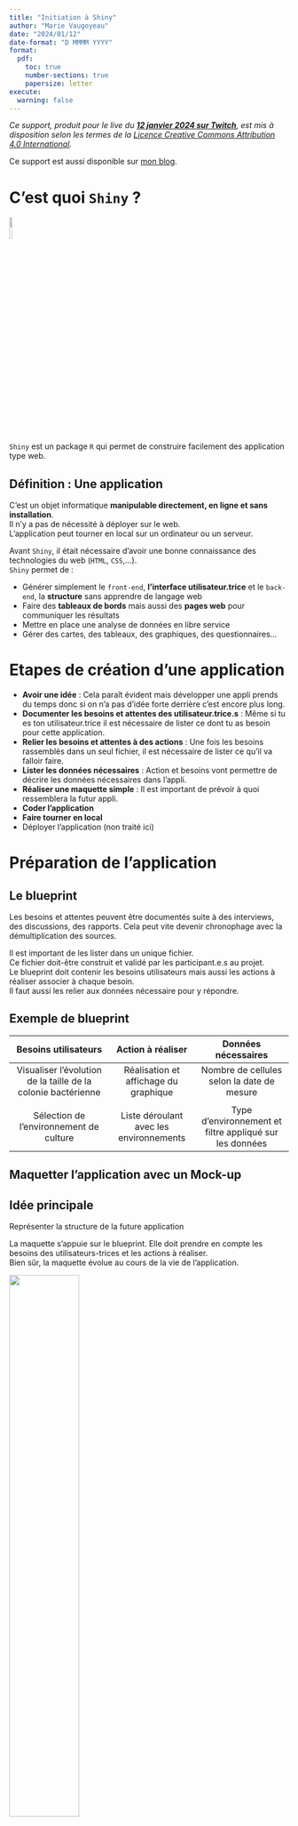 ```yaml
---
title: "Initiation à Shiny"
author: "Marie Vaugoyeau"
date: "2024/01/12"
date-format: "D MMMM YYYY"
format: 
  pdf:
    toc: true
    number-sections: true
    papersize: letter
execute: 
  warning: false
---
```

  
*Ce support, produit pour le live du [**12 janvier 2024 sur Twitch**](https://www.twitch.tv/videos/2030237577), est mis à disposition selon les termes de la [Licence Creative Commons Attribution 4.0 International](http://creativecommons.org/licenses/by/4.0/).*  

Ce support est aussi disponible sur [mon blog](https://mvaugoyeau.netlify.app/posts/shiny/).  
  
# C'est quoi `Shiny` ?  
  
[![](img/logo_shiny.jpeg){width=10%}](https://shiny.posit.co/)  
  
`Shiny` est un package `R` qui permet de construire facilement des application type web.  
  
::: callout-tip
## Définition : Une application    
  
C'est un objet informatique **manipulable directement, en ligne et sans installation**.  
Il n'y a pas de nécessité à déployer sur le web.  
L'application peut tourner en local sur un ordinateur ou un serveur.  
:::
  
Avant `Shiny`, il était nécessaire d'avoir une bonne connaissance des technologies du web (`HTML`, `CSS`,...).  
`Shiny` permet de :  
  
-   Générer simplement le `front-end`, **l'interface utilisateur.trice** et le `back-end`, la **structure** sans apprendre de langage web  
-   Faire des **tableaux de bords** mais aussi des **pages web** pour communiquer les résultats  
-   Mettre en place une analyse de données en libre service    
-   Gérer des cartes, des tableaux, des graphiques, des questionnaires...  
   
   
# Etapes de création d'une application  
  
-   **Avoir une idée** : Cela paraît évident mais développer une appli prends du temps donc si on n'a pas d'idée forte derrière c'est encore plus long.    
-   **Documenter les besoins et attentes des utilisateur.trice.s** : Même si tu es ton utilisateur.trice il est nécessaire de lister ce dont tu as besoin pour cette application.    
-   **Relier les besoins et attentes à des actions** : Une fois les besoins rassemblés dans un seul fichier, il est nécessaire de lister ce qu'il va falloir faire.    
-   **Lister les données nécessaires** : Action et besoins vont permettre de décrire les données nécessaires dans l'appli.    
-   **Réaliser une maquette simple** : Il est important de prévoir à quoi ressemblera la futur appli.    
-   **Coder l'application**  
-   **Faire tourner en local**  
-   Déployer l'application (non traité ici)  
  
# Préparation de l'application  
## Le blueprint  
Les besoins et attentes peuvent être documentés suite à des interviews, des discussions, des rapports. Cela peut vite devenir chronophage avec la démultiplication des sources.  
  
Il est important de les lister dans un unique fichier.  
Ce fichier doit-être construit et validé par les participant.e.s au projet.  
Le blueprint doit contenir les besoins utilisateurs mais aussi les actions à réaliser associer à chaque besoin.  
Il faut aussi les relier aux données nécessaire pour y répondre.  
  
## Exemple de blueprint  
  
|                   **Besoins utilisateurs**                    |          **Action à réaliser**          |                 **Données nécessaires**                 |
|:-----------------------:|:--------------------:|:----------------------:|
| Visualiser l'évolution de la taille de la colonie bactérienne |  Réalisation et affichage du graphique  |       Nombre de cellules selon la date de mesure        |
|                                                               |                                         |                                                         |
|            Sélection de l'environnement de culture            | Liste déroulant avec les environnements | Type d'environnement et filtre appliqué sur les données |
  
## Maquetter l'application avec un Mock-up   
  
::: callout-tip
## Idée principale
  
Représenter la structure de la future application  
:::
    
La maquette s'appuie sur le blueprint. Elle doit prendre en compte les besoins des utilisateurs-trices et les actions à réaliser.  
Bien sûr, la maquette évolue au cours de la vie de l'application.  
  
![](img/Mockup.jpg){width=50%} ![](img/Example-of-a-mockup.png){width=50%}  

![](img/New-Personal-Portfolio-App-Mockup.png){width=50%}  
  
  
# Comprendre la structure de l'application Shiny  
  
Toutes les applications ont :  

-   une partie `User Interface` qui permet de gérer le `Front-End`, c'est-à-dire à quoi l'**application ressemble**  
-   une partie `Server` qui gère le `Back-End`, c'est-à-dire les mécanismes sous jacents ou **que fait l'application**   
  
::: callout-note  
## A retenir  
  
Dans une application Shiny, l'interface utilisateur.trice est géré par la fonction ou le fichier `ui` et les coulisses par la fonction ou le fichier `Server`.  
:::

![](img/server_ui.png)  
  
# Miroir des fonctions `output` / `render`  
| **ui** | **server** |  
|:-----------------------:|:--------------------:|
| `plotOutput()` | `renderPlot()` |  
| `textOutput()` | `renderText()` |  
| `dataTableOutput()` du package `{DT}` | `renderDataTable()` du package `{DT}` |  
| `leafletOutput()` du package `{leaflet}` | `renderLeaflet()` du package `{leaflet}` |  
| | |
| `sliderInput()`  | 
| `dateInput()` | 
| `checkboxInput()` | `input$nom_de_l_input` | 
| `textInput()` |
| `passewordInput()` | 
  
::: callout-tip  
## Nommer un input  
   
Les identifiant des `input` peuvent contenir des lettres, des nombres et des underscores `_`, rien d'autre.  
Ils sont nécessairement **être uniques** !  
:::
  
# Créer une application dans un projet  
  
Création d'une première application dans un projet grâce à `New projet` > `New Directory` > `Shiny Application`.  
  
::: callout-tip
## Et maintenant ? 
  
Exploration de cette application [dans la vidéo](https://www.twitch.tv/videos/2030237577) à partir de la 25ème minute.  
:::
 
 
# Application d'un thème  
Lors du live, j'ai utilisé la fonction `themeSelector()` du package `{shinythemes}` pour tester différents thèmes disponibles.  
```r
#| eval: false

ui <- fluidPage(
  
  shinythemes::themeSelector(),

  titlePanel("Graphique Old Faithful Geyser Data"),
  
  sidebarLayout(
    sidebarPanel(
      sliderInput("bins",
                  "Number of bins:",
                  min = 1,
                  max = 50,
                  value = 30)
    ),
    
    # Show a plot of the generated distribution
    mainPanel(
      plotOutput("distPlot")
    )
  )
)

```
  
J'ai aussi appliqué un thème choisi dans le package `{bslib}` qui est associé à `Bootstrap`.  
```r
#| eval: false

ui <- fluidPage(
  
  theme = bslib::bs_theme(bootswatch = "minty"),

  titlePanel("Graphique Old Faithful Geyser Data"),
  
  sidebarLayout(
    sidebarPanel(
      sliderInput("bins",
                  "Number of bins:",
                  min = 1,
                  max = 50,
                  value = 30)
    ),
    
    # Show a plot of the generated distribution
    mainPanel(
      plotOutput("distPlot")
    )
  )
)
```
  
::: callout-caution  
## Shiny permet de se passer de `Bootstrap`  
  
`Bootstrap` est un ensemble d'outils qui permet d'intégrer aux applications des boutons, des éléments interactifs...  
Il est codé en `HTML`, `CSS` et `JavaScript`  
:::
  
# Ajout d'onglet   
J'en ai très rapidement parlé lors du live, il est possible de rajouter des onglets pour structurer l'appli. Ils peuvent être rajouter à différents niveaux mais aussi horizontalement et verticalement.  
Ce que j'ai utiliser dans le live c'est `navlistPanel()` qui présente les titres dans une barre latérale :  
```r
#| eval: false

ui <- fluidPage(
  
  theme = bslib::bs_theme(bootswatch = "minty"),

  navlistPanel(
    tabPanel(
      "Graphique Old Faithful Geyser Data",
      sidebarLayout(
        sidebarPanel(
          sliderInput("bins",
                      "Number of bins:",
                      min = 1,
                      max = 50,
                      value = 30)
        ),
        
        # Show a plot of the generated distribution
        mainPanel(
          plotOutput("distPlot")
        )
      )
    ),
    tabPanel(
      "plotly",
      plotlyOutput("mon_graphique")
    )
  )
)
```
  
# Ajout d'un graphique `ggplot` avec l'intéractivité via `{plotly}`  
Il est conseillé de créer le graphique avant de le rendre intéractif grâce à `{plotly}`.  
Le graphique sera appelé dans la partie `ui` grâce à la fonction `plotlyOutput()` et créer dans la partie `sevrer` grâce à la fonction `renderPlotly()` grâce au package `{plotly}`.  
  
```r
#| eval: false

ui <- fluidPage(
  
  theme = bslib::bs_theme(bootswatch = "minty"),

  navlistPanel(
    tabPanel(
      "Graphique Old Faithful Geyser Data",
      sidebarLayout(
        sidebarPanel(
          sliderInput("bins",
                      "Number of bins:",
                      min = 1,
                      max = 50,
                      value = 30)
        ),
        
        # Show a plot of the generated distribution
        mainPanel(
          plotOutput("distPlot")
        )
      )
    ),
    tabPanel(
      "plotly",
      plotlyOutput("mon_graphique")
    )
  )
)

# Define server logic required to draw a histogram
server <- function(input, output) {

    output$distPlot <- renderPlot({
        # generate bins based on input$bins from ui.R
        x    <- faithful[, 2]
        bins <- seq(min(x), max(x), length.out = input$bins + 1)

        # draw the histogram with the specified number of bins
        hist(x, breaks = bins, col = 'darkgray', border = 'white',
             xlab = 'Waiting time to next eruption (in mins)',
             main = 'Histogram of waiting times')
    })
    
    graphique_ggplot <- ggplot(iris) +
      aes(x = Petal.Width, y =  Petal.Length, color = Species) + 
      geom_point(alpha = 0.4) +
      geom_smooth(method = "lm") +
      theme_classic()
    
    output$mon_graphique <- renderPlotly(graphique_ggplot)
}

```

  
# Des ressources pour utiliser `Shiny`  
`Shiny` est porté par [![](img/Posit-Logo.jpg){width=10%}](https://shiny.posit.co/) (anciennement RStudio)   
Sur le site, il y a des [tutoriels](https://shiny.posit.co/r/getstarted/shiny-basics/lesson1/index.html) et pleins d'exemples sont disponibles dans la [galerie de Shiny](https://shiny.posit.co/r/gallery/) avec le code associé.     
  
  
# Pour aller plus loin    
Pour plus d'information sur la réactivité :  
   
- [**Le guide complet pour comprendre la réactivité en Shiny** par Charles   BORDET](https://www.charlesbordet.com/fr/reactive-shiny/#)  
- [Le chapitre **Mastering reactivity** de **Mastering Shiny** par Hadley Wickham](https://mastering-shiny.org/reactivity-intro.html)  
- [Le chapitre **Best practices** de **Mastering Shiny** par Hadley Wickham](https://mastering-shiny.org/scaling-intro.html)  
- Pour une réactivité spécifique aux cartes, il est conseillé d'utiliser le package [`{leafletProxy}`](https://rstudio.github.io/leaflet/shiny.html)   
  
Et d'autres packages cools :  
  
- [`{shinymanager}`](https://datastorm-open.github.io/shinymanager/) : package pour créer un accès sécurisé  
- [`{webR}`]() : Package qui permet de coder en R dans un navigateur. Pour d'informations pour l'utiliser afin de déployer une appli Shiny :   
    - [*Build serverless shiny application via Github page* article de blog de **R-posts.com**](http://r-posts.com/build-serverless-shiny-application-via-github-page/)  
    - [*Preloading your R packages in webR in an Express JS API article de blog* écrit par Colin FAY](https://colinfay.me/preloading-your-r-packages-in-webr-in-an-express-js-api/)  
  
# En savoir un peu plus sur moi  
Bonjour, 
  
Je suis Marie Vaugoyeau et je suis disponible pour des **missions en freelance** d’**accompagnement à la formation** à R et à l’analyse de données et/ou en **programmation** (reprise de scripts, bonnes pratiques de codage, développement de package).  
Ayant un **bagage recherche en écologie**, j’ai accompagné plusieurs chercheuses en biologie dans leurs analyses de données mais je suis ouverte à d’autres domaines.  
  
Vous pouvez retrouver mes offres [ici](https://marievaugoyeau.notion.site/MStats-Marie-Vaugoyeau-d69b566c83414152ac85eae012c970fb).  
  
**En plus de mes missions de consulting je diffuse mes savoirs en R et analyse de données sur plusieurs plateformes :**   
  
- J’ai écrit [un **livre** aux éditions ENI](https://www.editions-eni.fr/livre/langage-r-et-statistiques-initiation-a-l-analyse-de-donnees-9782409036934)  
- Tous les mois je fais [un **live sur Twitch**](https://www.twitch.tv/marievaugoyeau/videos) pour parler d’un package de R, d’une analyse  
- Je rédige une **newsletter** de manière irrégulière pour parler de mes **inspirations** et transmettre **des trucs et astuces sur R**. Pour s’y inscrire, [c’est par là](https://d1154691.sibforms.com/serve/MUIEAGj4fIubg6D4qHb7BoZSxNhzkV4p2L0I7GHpNopbqPeDS1J0SpOgaTDCavroygrDTCukB0La-8s1nsQw5wCANT5UP64en1GudsGbKhGVlwbvP_bJdAJ0ECF9BOZ1swRKEnKlnWzTHpLjknJvrCXiH_xw4F_go_2kVB0dWWrkJzRoE22BXImtgVOu29gBxx2hjFkINdeW7Cae?). J’ai aussi [un **blog**](https://mvaugoyeau.netlify.app/fr/) sur lequel vous pourrez retrouver une version de cet article.  
  
Pour en savoir encore un peu plus sur moi, il y a [LinkedIn](https://www.linkedin.com/in/marie-vaugoyeau-72ab64153/) et pour retrouver [tous ces liens et plus encore, c'est ici](https://linktr.ee/mstats)  
  
**N’hésitez pas à me contacter sur [marie.vaugoyeau@gmail.com](mailto:marie.vaugoyeau@gmail.com) !**  
  
Bonne journée   
  
Marie  
  
![](https://marievaugoyeau.notion.site/image/https%3A%2F%2Fs3-us-west-2.amazonaws.com%2Fsecure.notion-static.com%2F776bf262-88b1-411e-9b96-c9e17225fa90%2FbandeauNotion.png?table=block&id=d69b566c-8341-4152-ac85-eae012c970fb&spaceId=99f23b20-d2e7-47f3-bed1-0a3e9cfa7597&width=2000&userId=&cache=v2)  
   


  